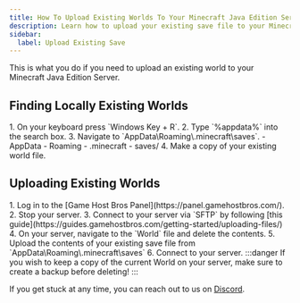 ```yaml
---
title: How To Upload Existing Worlds To Your Minecraft Java Edition Server
description: Learn how to upload your existing save file to your Minecraft Server
sidebar:
  label: Upload Existing Save
---
```


This is what you do if you need to upload an existing world to your Minecraft Java Edition Server.

## Finding Locally Existing Worlds
<Steps>
  1. On your keyboard press `Windows Key + R`. 
  2. Type `%appdata%` into the search box.
  3. Navigate to `AppData\Roaming\.minecraft\saves`.
</Steps>

<FileTree>
    - AppData
      - Roaming
        - .minecraft
          - saves/
</FileTree>

<Steps>
  4. Make a copy of your existing world file.
</Steps>

## Uploading Existing Worlds
<Steps>
  1. Log in to the [Game Host Bros Panel](https://panel.gamehostbros.com/).
  2. Stop your server.
  3. Connect to your server via `SFTP` by following [this guide](https://guides.gamehostbros.com/getting-started/uploading-files/)
  4. On your server, navigate to the `World` file and delete the contents.
  5. Upload the contents of your existing save file from `AppData\Roaming\.minecraft\saves`
  6. Connect to your server.
</Steps>
:::danger
If you wish to keep a copy of the current World on your server, make sure to create a backup before deleting!
:::


If you get stuck at any time, you can reach out to us on [Discord](https://discord.gg/FN4XgbAwzr).
